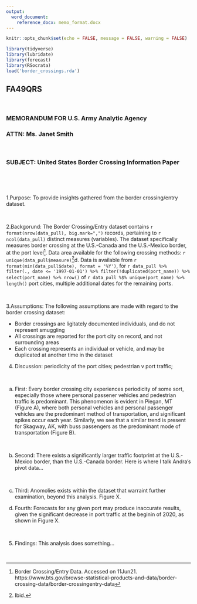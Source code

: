 ```yaml
---
output: 
  word_document:
    reference_docx: memo_format.docx
---
```


```r
knitr::opts_chunk$set(echo = FALSE, message = FALSE, warning = FALSE)
```

```r
library(tidyverse)
library(lubridate)
library(forecast)
library(RSocrata)
load('border_crossings.rda')
```

## FA49QRS

<br>

### MEMORANDUM FOR U.S. Army Analytic Agency
### ATTN: Ms. Janet Smith

<br>

### SUBJECT: United States Border Crossing Information Paper

<br>

<br>

1.Purpose: To provide insights gathered from the border crossing/entry dataset.

<br>

2.Backgorund: The Border Crossing/Entry dataset contains `r format(nrow(data_pull), big.mark=",")` records, pertaining to `r ncol(data_pull)` distinct measures (variables). The dataset specifically measures border crossing at the U.S.-Canada and the U.S.-Mexico border, at the port level[^1].  Data area available for the following crossing methods: `r unique(data_pull$measure)`[^2]d. Data is available from `r format(min(data_pull$date), format = '%Y')`, for `r data_pull %>% filter(., date <= '1997-01-01') %>% filter(!duplicated(port_name)) %>% select(port_name) %>% nrow()`  of `r data_pull %$% unique(port_name) %>% length()` port cities, multiple additional dates for the remaining ports.

<br>

3.Assumptions: The following assumptions are made with regard to the border crossing dataset:

 - Border crossings are ligitately documented individuals, and do not represent smuggling
 - All crossings are reported for the port city on record, and not surrounding areas
 - Each crossing represents an individual or vehicle, and may be duplicated at another time in the dataset

4. Discussion: periodicity of the port cities; pedestrian v port traffic;

<br>

  a. First: Every border crossing city experiences periodicity of some sort, especially those where personal passener vehicles and pedestrian traffic is predominant. This phenomenon is evident in Piegan, MT (Figure A), where both personal vehicles and personal passenger vehicles are the predominant method of transportation, and significant spikes occur each year.  Similarly, we see that a similar trend is present for Skagway, AK, with buss passengers as the predominant mode of transportation (Figure B).

<br>

  b. Second: There exists a significantly larger traffic footprint at the U.S.-Mexico border, than the U.S.-Canada border. Here is where I talk Andra's pivot data...

<br>

  c. Third: Anomolies exists within the dataset that warraint further examination, beyond this analysis. Figure X.
  
  d. Fourth: Forecasts for any given port may produce inaccurate results, given the significant decrease in port traffic at the beginin of 2020, as shown in Figure X.

<br>

5. Findings:  This analysis does something…

<br>

[^1]: Border Crossing/Entry Data. Accessed on 11Jun21. https://www.bts.gov/browse-statistical-products-and-data/border-crossing-data/border-crossingentry-data
[^2]: Ibid.
